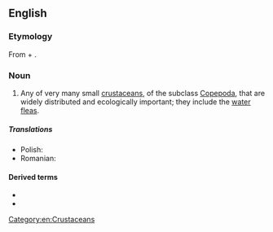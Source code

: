 ==English==

===Etymology===
{{PIE root|en|keh₂p}}
From {{der|en|grc|κώπη||handle}} + {{affix|en|-pod}}.

===Noun===
{{wikipedia}}
{{en-noun}}

# Any of very many small [[crustacean]]s, of the subclass [[Copepoda]], that are widely distributed and ecologically important; they include the [[water flea]]s.

=====Translations=====
{{trans-top|any of very many small crustaceans, of the subclass Copepoda}}
* Polish: {{t+|pl|widłonóg|m}}
* Romanian: {{t+|ro|copepod|n}}
{{trans-bottom}}

====Derived terms====
* {{l|en|copepodid}}
* {{l|en|copepodite}}

[[Category:en:Crustaceans]]